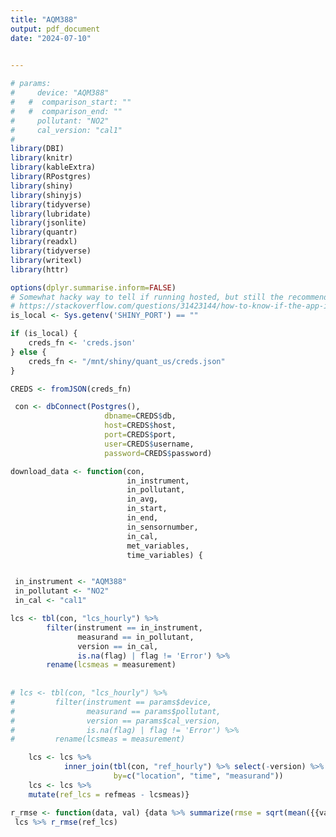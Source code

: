 ```yaml
---
title: "AQM388"
output: pdf_document
date: "2024-07-10"

    
---
```



```r
# params:
#     device: "AQM388"
#   #  comparison_start: ""
#   #  comparison_end: ""
#     pollutant: "NO2"
#     cal_version: "cal1"
# 
library(DBI)
library(knitr)
library(kableExtra)
library(RPostgres)
library(shiny)
library(shinyjs)
library(tidyverse)
library(lubridate)
library(jsonlite)
library(quantr)
library(readxl)
library(tidyverse)
library(writexl)
library(httr)

options(dplyr.summarise.inform=FALSE)
# Somewhat hacky way to tell if running hosted, but still the recommended method
# https://stackoverflow.com/questions/31423144/how-to-know-if-the-app-is-running-at-local-or-on-server-r-shiny
is_local <- Sys.getenv('SHINY_PORT') == ""

if (is_local) {
    creds_fn <- 'creds.json'
} else {
    creds_fn <- "/mnt/shiny/quant_us/creds.json"
}

CREDS <- fromJSON(creds_fn)

 con <- dbConnect(Postgres(),
                     dbname=CREDS$db,
                     host=CREDS$host,
                     port=CREDS$port,
                     user=CREDS$username,
                     password=CREDS$password)

download_data <- function(con, 
                          in_instrument,
                          in_pollutant,
                          in_avg,
                          in_start,
                          in_end,
                          in_sensornumber,
                          in_cal,
                          met_variables,
                          time_variables) {


 in_instrument <- "AQM388"
 in_pollutant <- "NO2"
 in_cal <- "cal1"

lcs <- tbl(con, "lcs_hourly") %>%
        filter(instrument == in_instrument,
               measurand == in_pollutant,
               version == in_cal,
               is.na(flag) | flag != 'Error') %>%
        rename(lcsmeas = measurement)
 
 
# lcs <- tbl(con, "lcs_hourly") %>%
#         filter(instrument == params$device,
#                measurand == params$pollutant,
#                version == params$cal_version,
#                is.na(flag) | flag != 'Error') %>%
#         rename(lcsmeas = measurement)

    lcs <- lcs %>%
            inner_join(tbl(con, "ref_hourly") %>% select(-version) %>% rename(refmeas = measurement), 
                       by=c("location", "time", "measurand")) 
    lcs <- lcs %>%
    mutate(ref_lcs = refmeas - lcsmeas)}

r_rmse <- function(data, val) {data %>% summarize(rmse = sqrt(mean({{val}}**2, na.rm=T)))}
 lcs %>% r_rmse(ref_lcs)
```


